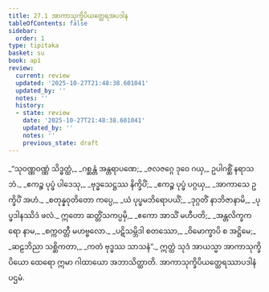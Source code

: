 ```yaml
---
title: 27.1 အာကာသုက္ခိပိယတ္ထေရအပဒါန
tableOfContents: false
sidebar:
  order: 1
type: tipitaka
basket: su
book: ap1
review:
  current: review
  updated: '2025-10-27T21:48:38.601041'
  updated_by: ''
  notes: ''
  history:
  - state: review
    date: '2025-10-27T21:48:38.601041'
    updated_by: ''
    notes: ''
    previous_state: draft
---
```



<ReviewStatus review={frontmatter.review} showDetails={true} />

<HypothesisAnnotation frontmatter={frontmatter} />

<DynamicBreadcrumb />

<Division number="1" book="ap1" e="ch" v="20" p="260">

<Paragraph number="3158" type="verses" book="ap1">
_“သုဝဏ္ဏဝဏ္ဏံ သိဒ္ဓတ္ထံ,_  
_ဂစ္ဆန္တံ အန္တရာပဏေ;_  
_ဇလဇဂ္ဂေ ဒုဝေ ဂယှ,_  
ဥပါဂစ္ဆိံ နရာသဘံ._  

</Paragraph>

</Division>
<Division number="2" book="ap1" e="ch" v="20" p="260">

<Paragraph number="3159" type="verses" book="ap1">
_ဧကဉ္စ ပုပ္ဖံ ပါဒေသု,_  
_ဗုဒ္ဓသေဋ္ဌဿ နိက္ခိပိံ;_  
_ဧကဉ္စ ပုပ္ဖံ ပဂ္ဂယှ,_  
_အာကာသေ ဥက္ခိပိံ အဟံ._  

</Paragraph>

</Division>
<Division number="3" book="ap1" e="ch" v="20" p="260">

<Paragraph number="3160" type="verses" book="ap1">
_စတုန္နဝုတိတော ကပ္ပေ,_  
_ယံ ပုပ္ဖမဘိရောပယိံ;_  
_ဒုဂ္ဂတိံ နာဘိဇာနာမိ,_  
_ပုပ္ဖဒါနဿိဒံ ဖလံ._  

</Paragraph>

</Division>
<Division number="4" book="ap1" e="ch" v="20" p="260">

<Paragraph number="3161" type="verses" book="ap1">
ဣတော ဆတ္တိံသကပ္ပမှိ,_  
_ဧကော အာသိံ မဟီပတိ;_  
_အန္တလိက္ခကရော နာမ,_  
_စက္ကဝတ္တီ မဟဗ္ဗလော._  

</Paragraph>

</Division>
<Division number="5" book="ap1" e="ch" v="20" p="260">

<Paragraph number="3162" type="verses" book="ap1">
_ပဋိသမ္ဘိဒါ စတဿော,_  
_ဝိမောက္ခာပိ စ အဋ္ဌိမေ;_  
_ဆဠဘိညာ သစ္ဆိကတာ,_  
_ကတံ ဗုဒ္ဓဿ သာသနံ”._  

</Paragraph>

<Paragraph number="3163" book="ap1">
ဣတ္ထံ သုဒံ အာယသ္မာ အာကာသုက္ခိပိယော ထေရော ဣမာ ဂါထာယော အဘာသိတ္ထာတိ.

</Paragraph>
</Division>

<Paragraph number="3164" type="center" book="ap1">
အာကာသုက္ခိပိယတ္ထေရဿာပဒါနံ ပဌမံ.
</Paragraph>